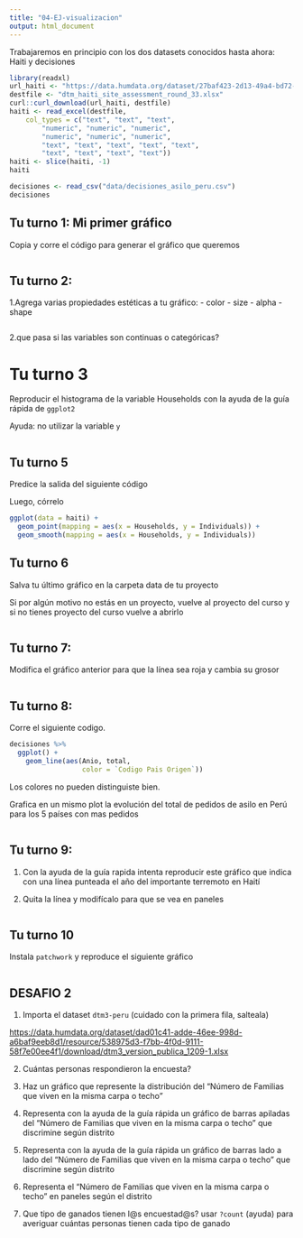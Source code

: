 ```yaml
---
title: "04-EJ-visualizacion"
output: html_document
---
```


Trabajaremos en principio con los dos datasets conocidos hasta ahora: Haiti y decisiones

```r
library(readxl)
url_haiti <- "https://data.humdata.org/dataset/27baf423-2d13-49a4-bd72-cb65d8f924da/resource/9f71ab56-8a9a-4df2-be5d-f26d3600a285/download/dtm-haiti-site-assessment-round-33.xlsx"
destfile <- "dtm_haiti_site_assessment_round_33.xlsx"
curl::curl_download(url_haiti, destfile)
haiti <- read_excel(destfile, 
    col_types = c("text", "text", "text", 
        "numeric", "numeric", "numeric", 
        "numeric", "numeric", "numeric", 
        "text", "text", "text", "text", "text", 
        "text", "text", "text", "text"))
haiti <- slice(haiti, -1)
haiti
```

```r
decisiones <- read_csv("data/decisiones_asilo_peru.csv")
decisiones
```


## Tu turno 1: Mi primer gráfico


Copia y corre el código para generar el gráfico que queremos


```r

```


##  Tu turno 2: 

1.Agrega varias propiedades estéticas a tu gráfico:
  - color
  - size
  - alpha
  - shape

```r

```


2.que pasa si las variables son continuas o categóricas?


# Tu turno 3

Reproducir el histograma de la variable Households con la ayuda de la guía rápida de `ggplot2`

Ayuda: no utilizar la variable `y`

```r

```


## Tu turno 5

Predice la salida del siguiente código

Luego, córrelo

```r
ggplot(data = haiti) + 
  geom_point(mapping = aes(x = Households, y = Individuals)) +
  geom_smooth(mapping = aes(x = Households, y = Individuals))
```

## Tu turno 6

Salva tu último gráfico en la carpeta data de tu proyecto

Si por algún motivo no estás en un proyecto, vuelve al proyecto del curso y si no tienes proyecto del curso vuelve a abrirlo

```r

```


## Tu turno 7:


Modifica el gráfico anterior para que la línea sea roja y cambia su grosor

```r

```


## Tu turno 8:

Corre el siguiente codigo. 

```r
decisiones %>%
  ggplot() +
    geom_line(aes(Anio, total, 
                  color = `Codigo Pais Origen`))
```

Los colores no pueden distinguiste bien.

Grafica en un mismo plot la evolución del total de pedidos de asilo en Perú para los 5 países con mas pedidos

```r

```



## Tu turno 9:

1. Con la ayuda de la guía rapida intenta reproducir este gráfico que indica con una línea punteada el año del importante terremoto en Haití

2. Quita la línea y modifícalo para que se vea en paneles 

```r

```

## Tu turno 10

Instala `patchwork` y reproduce el siguiente gráfico

```r

```


## DESAFIO 2

1. Importa el dataset `dtm3-peru` (cuidado con la primera fila, salteala)

[https://data.humdata.org/dataset/dad01c41-adde-46ee-998d-a6baf9eeb8d1/resource/538975d3-f7bb-4f0d-9111-58f7e00ee4f1/download/dtm3_version_publica_1209-1.xlsx](https://data.humdata.org/dataset/dad01c41-adde-46ee-998d-a6baf9eeb8d1/resource/538975d3-f7bb-4f0d-9111-58f7e00ee4f1/download/dtm3_version_publica_1209-1.xlsx)

2. Cuántas personas respondieron la encuesta?

3. Haz un gráfico que represente la distribución del "Número de Familias que viven en la misma carpa o techo"

4. Representa con la ayuda de la guía rápida un gráfico de barras apiladas del "Número de Familias que viven en la misma carpa o techo" que discrimine según distrito

5. Representa con la ayuda de la guía rápida un gráfico de barras lado a lado del "Número de Familias que viven en la misma carpa o techo" que discrimine según distrito

6. Representa el "Número de Familias que viven en la misma carpa o techo" en paneles según el distrito

7. Que tipo de ganados tienen l@s encuestad@s? usar `?count` (ayuda) para averiguar cuántas personas tienen cada tipo de ganado 

